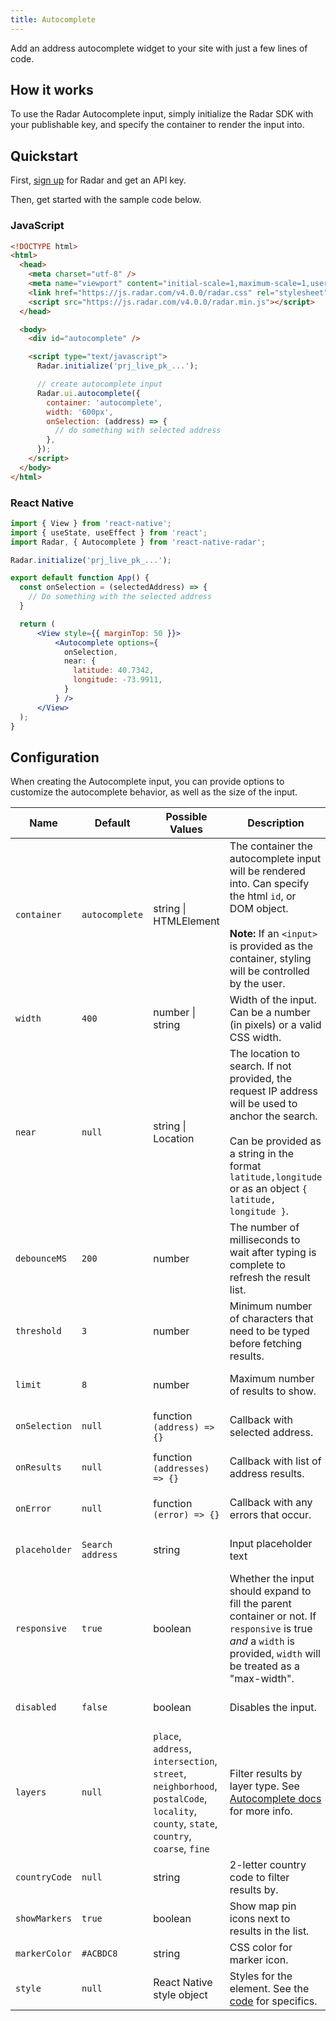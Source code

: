 ```yaml
---
title: Autocomplete
---
```


Add an address autocomplete widget to your site with just a few lines of code.

<AutocompleteInput />

## How it works

To use the Radar Autocomplete input, simply initialize the Radar SDK with your publishable key, and specify the container to render the input into.

## Quickstart

First, [sign up](https://radar.com/signup) for Radar and get an API key.

Then, get started with the sample code below.

### JavaScript

```html
<!DOCTYPE html>
<html>
  <head>
    <meta charset="utf-8" />
    <meta name="viewport" content="initial-scale=1,maximum-scale=1,user-scalable=no" />
    <link href="https://js.radar.com/v4.0.0/radar.css" rel="stylesheet">
    <script src="https://js.radar.com/v4.0.0/radar.min.js"></script>
  </head>

  <body>
    <div id="autocomplete" />

    <script type="text/javascript">
      Radar.initialize('prj_live_pk_...');

      // create autocomplete input
      Radar.ui.autocomplete({
        container: 'autocomplete',
        width: '600px',
        onSelection: (address) => {
          // do something with selected address
        },
      });
    </script>
  </body>
</html>
```

### React Native

```jsx
import { View } from 'react-native';
import { useState, useEffect } from 'react';
import Radar, { Autocomplete } from 'react-native-radar';

Radar.initialize('prj_live_pk_...');

export default function App() {
  const onSelection = (selectedAddress) => {
    // Do something with the selected address
  }

  return (
      <View style={{ marginTop: 50 }}>
          <Autocomplete options={
            onSelection,
            near: {
              latitude: 40.7342,
              longitude: -73.9911,
            }
          } />
      </View>
  );
}
```

## Configuration

When creating the Autocomplete input, you can provide options to customize the autocomplete behavior, as well as the size of the input.

<div class="full-width-table">

| Name  | Default | Possible Values | Description           | SDK availability |
|-------|---------|-----------------|-----------------------|------------------|
|`container` |`autocomplete` |string \| HTMLElement |The container the autocomplete input will be rendered into. Can specify the html `id`, or DOM object. <br /><br /><b>Note:</b> If an `<input>` is provided as the container, styling will be controlled by the user. |Web|
|`width` |`400` |number \| string |Width of the input. Can be a number (in pixels) or a valid CSS width.|Web|
|`near` |`null` |string \| Location | The location to search. If not provided, the request IP address will be used to anchor the search. <br /><br />Can be provided as a string in the format `latitude,longitude` or as an object `{ latitude, longitude }`. |Web, React Native|
|`debounceMS` |`200` |number |The number of milliseconds to wait after typing is complete to refresh the result list.|Web, React Native|
|`threshold` |`3` |number |Minimum number of characters that need to be typed before fetching results.|Web, React Native|
|`limit` |`8` |number |Maximum number of results to show.|Web, React Native|
|`onSelection` |`null` |function `(address) => {}`|Callback with selected address.|Web, React Native|
|`onResults` |`null` |function `(addresses) => {}`|Callback with list of address results.|Web, React Native|
|`onError` |`null` |function `(error) => {}`|Callback with any errors that occur.|Web, React Native|
|`placeholder` |`Search address` |string |Input placeholder text|Web, React Native|
|`responsive` |`true` |boolean |Whether the input should expand to fill the parent container or not. If `responsive` is true _and_ a `width` is provided, `width` will be treated as a "max-width".|Web|
|`disabled` |`false` |boolean |Disables the input.|Web, React Native|
|`layers` |`null` |`place`, `address`, `intersection`, `street`, `neighborhood`, `postalCode`, `locality`, `county`, `state`, `country`, `coarse`, `fine` |Filter results by layer type. See [Autocomplete docs](/documentation/api#query-parameters-3) for more info.|Web, React Native|
|`countryCode` |`null` |string|2-letter country code to filter results by.|Web, React Native|
|`showMarkers` |`true` |boolean |Show map pin icons next to results in the list.|Web, React Native|
|`markerColor` |`#ACBDC8` |string |CSS color for marker icon.|Web|
|`style`|`null`|React Native style object|Styles for the element. See the [code](https://github.com/radarlabs/react-native-radar/blob/be23434ba731dda7015e25b7fc3a6364ff1b311d/js/ui/autocomplete.jsx#L153) for specifics.|React Native|
</div>
